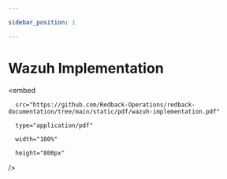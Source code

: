 ```yaml
---

sidebar_position: 1

---
```



# Wazuh Implementation


<embed

      src="https://github.com/Redback-Operations/redback-documentation/tree/main/static/pdf/wazuh-implementation.pdf"

      type="application/pdf"

      width="100%"

      height="800px"

/>